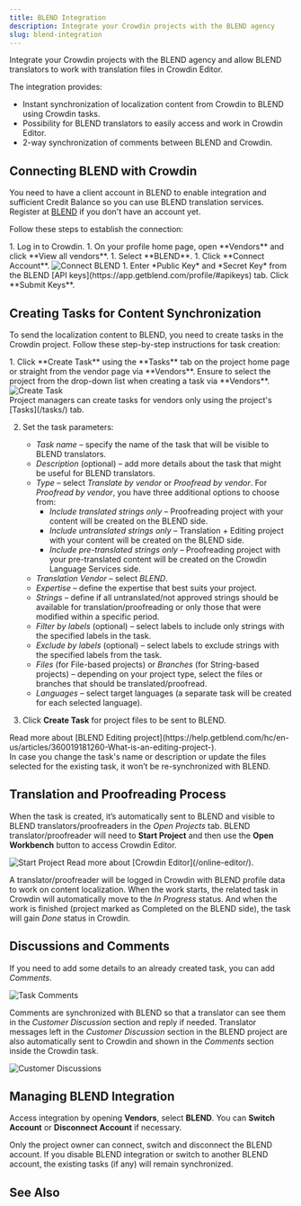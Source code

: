 ```yaml
---
title: BLEND Integration
description: Integrate your Crowdin projects with the BLEND agency
slug: blend-integration
---
```



Integrate your Crowdin projects with the BLEND agency and allow BLEND translators to work with translation files in Crowdin Editor.

The integration provides:

- Instant synchronization of localization content from Crowdin to BLEND using Crowdin tasks.
- Possibility for BLEND translators to easily access and work in Crowdin Editor.
- 2-way synchronization of comments between BLEND and Crowdin.

## Connecting BLEND with Crowdin

You need to have a client account in BLEND to enable integration and sufficient Credit Balance so you can use BLEND translation services. Register at [BLEND](https://app.getblend.com/auth/register) if you don't have an account yet.

Follow these steps to establish the connection:

<Steps>
  1. Log in to Crowdin.
  1. On your profile home page, open **Vendors** and click **View all vendors**.
  1. Select **BLEND**.
  1. Click **Connect Account**. <Image src={blendConnect} alt="Connect BLEND" />
  1. Enter *Public Key* and *Secret Key* from the BLEND [API keys](https://app.getblend.com/profile/#apikeys) tab. Click **Submit Keys**.
</Steps>

## Creating Tasks for Content Synchronization

To send the localization content to BLEND, you need to create tasks in the Crowdin project. Follow these step-by-step instructions for task creation:

<Steps>
  1. Click **Create Task** using the **Tasks** tab on the project home page or straight from the vendor page via **Vendors**. Ensure to select the project from the drop-down list when creating a task via **Vendors**.
      <Image src={blendCreateTask} alt="Create Task" />
      <Aside>Project managers can create tasks for vendors only using the project's [Tasks](/tasks/) tab.</Aside>

  2. Set the task parameters:
      - *Task name* &ndash; specify the name of the task that will be visible to BLEND translators.
      - *Description* (optional) &ndash; add more details about the task that might be useful for BLEND translators.
      - *Type* &ndash; select *Translate by vendor* or *Proofread by vendor*. For *Proofread by vendor*, you have three additional options to choose from:
        * *Include translated strings only* &ndash; Proofreading project with your content will be created on the BLEND side.
        * *Include untranslated strings only* &ndash; Translation + Editing project with your content will be created on the BLEND side.
        * *Include pre-translated strings only* &ndash; Proofreading project with your pre-translated content will be created on the Crowdin Language Services side.
      - *Translation Vendor* &ndash; select *BLEND*.
      - *Expertise* &ndash; define the expertise that best suits your project.
      - *Strings* &ndash;  define if all untranslated/not approved strings should be available for translation/proofreading or only those that were modified within a specific period.
      - *Filter by labels* (optional) &ndash; select labels to include only strings with the specified labels in the task.
      - *Exclude by labels* (optional) &ndash; select labels to exclude strings with the specified labels from the task.
      - *Files* (for File-based projects) or *Branches* (for String-based projects) &ndash; depending on your project type, select the files or branches that should be translated/proofread.
      - *Languages* &ndash; select target languages (a separate task will be created for each selected language).

  3. Click **Create Task** for project files to be sent to BLEND.
</Steps>

<ReadMore>
  Read more about [BLEND Editing project](https://help.getblend.com/hc/en-us/articles/360019181260-What-is-an-editing-project-).
</ReadMore>

<Aside type="caution">
  In case you change the task's name or description or update the files selected for the existing task, it won’t be re-synchronized with BLEND.
</Aside>

## Translation and Proofreading Process

When the task is created, it’s automatically sent to BLEND and visible to BLEND translators/proofreaders in the *Open Projects* tab. BLEND translator/proofreader will need to **Start Project** and then use the **Open Workbench** button to access Crowdin Editor.

<Image src={blendStartProject} alt="Start Project" />

<ReadMore>
  Read more about [Crowdin Editor](/online-editor/).
</ReadMore>

A translator/proofreader will be logged in Crowdin with BLEND profile data to work on content localization. When the work starts, the related task in Crowdin will automatically move to the *In Progress* status. And when the work is finished (project marked as Completed on the BLEND side), the task will gain *Done* status in Crowdin.

## Discussions and Comments

If you need to add some details to an already created task, you can add *Comments*.

<Image src={blendTaskComments} alt="Task Comments" />

Comments are synchronized with BLEND so that a translator can see them in the *Customer Discussion* section and reply if needed. Translator messages left in the *Customer Discussion* section in the BLEND project are also automatically sent to Crowdin and shown in the *Comments* section inside the Crowdin task.

<Image src={blendCustomerDiscussions} alt="Customer Discussions" />

## Managing BLEND Integration

Access integration by opening **Vendors**, select **BLEND**. You can **Switch Account** or **Disconnect Account** if necessary.

<Aside>
  Only the project owner can connect, switch and disconnect the BLEND account. If you disable BLEND integration or switch to another BLEND account, the existing tasks (if any) will remain synchronized.
</Aside>

## See Also

<CardGrid>
  <LinkCard
    title="Tasks"
    description="Create and assign tasks for translating or proofreading content."
    href="/tasks/"
  />
  <LinkCard
    title="Ordering Professional Translations"
    description="Order professional translations from vendors directly in Crowdin."
    href="/ordering-professional-translations/"
  />
</CardGrid>
